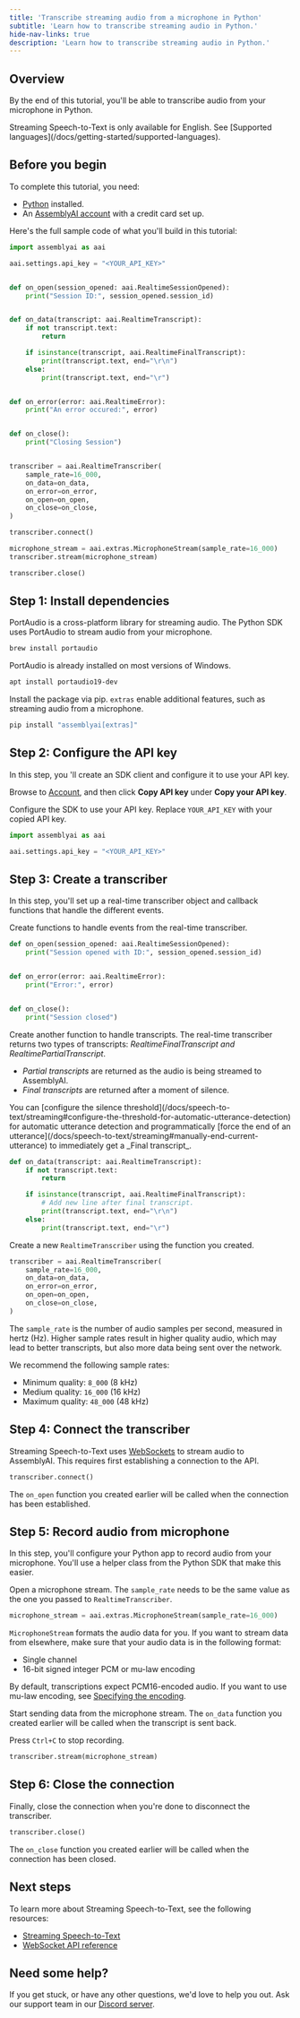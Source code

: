 ```yaml
---
title: 'Transcribe streaming audio from a microphone in Python'
subtitle: 'Learn how to transcribe streaming audio in Python.'
hide-nav-links: true
description: 'Learn how to transcribe streaming audio in Python.'
---
```



  





## Overview

By the end of this tutorial, you'll be able to transcribe audio from your microphone in Python.

<Note title="Supported languages">
Streaming Speech-to-Text is only available for English. See [Supported languages](/docs/getting-started/supported-languages).
</Note>




## Before you begin

To complete this tutorial, you need:

- [Python](https://www.python.org/) installed.
- An <a href="https://www.assemblyai.com/dashboard/signup" target="_blank">AssemblyAI account</a> with a credit card set up.

Here's the full sample code of what you'll build in this tutorial:

```python
import assemblyai as aai

aai.settings.api_key = "<YOUR_API_KEY>"


def on_open(session_opened: aai.RealtimeSessionOpened):
    print("Session ID:", session_opened.session_id)


def on_data(transcript: aai.RealtimeTranscript):
    if not transcript.text:
        return

    if isinstance(transcript, aai.RealtimeFinalTranscript):
        print(transcript.text, end="\r\n")
    else:
        print(transcript.text, end="\r")


def on_error(error: aai.RealtimeError):
    print("An error occured:", error)


def on_close():
    print("Closing Session")


transcriber = aai.RealtimeTranscriber(
    sample_rate=16_000,
    on_data=on_data,
    on_error=on_error,
    on_open=on_open,
    on_close=on_close,
)

transcriber.connect()

microphone_stream = aai.extras.MicrophoneStream(sample_rate=16_000)
transcriber.stream(microphone_stream)

transcriber.close()
```





## Step 1: Install dependencies

<Steps>
<Step>

PortAudio is a cross-platform library for streaming audio. The Python SDK uses PortAudio to stream audio from your microphone.

<Tabs groupId="os">

<Tab value="macos" title="macOS" default>

```bash
brew install portaudio
```

</Tab>
<Tab value="windows" title="Windows">

PortAudio is already installed on most versions of Windows.

</Tab>
<Tab value="linux" title="Linux">

```bash
apt install portaudio19-dev
```

</Tab>

</Tabs>

</Step>
<Step>

Install the package via pip. `extras` enable additional features, such as streaming audio from a microphone.

```bash
pip install "assemblyai[extras]"
```

</Step>
</Steps>




## Step 2: Configure the API key

In this step, you 'll create an SDK client and configure it to use your API key.

<Steps>
<Step>

Browse to <a href="https://www.assemblyai.com/app" target="_blank">Account</a>, and then click **Copy API key** under **Copy your API key**.

</Step>
<Step>

Configure the SDK to use your API key. Replace `YOUR_API_KEY` with your copied API key.

```python
import assemblyai as aai

aai.settings.api_key = "<YOUR_API_KEY>"
```

</Step>
</Steps>




## Step 3: Create a transcriber

In this step, you'll set up a real-time transcriber object and callback functions that handle the different events.

<Steps>
<Step>

Create functions to handle events from the real-time transcriber.

```python
def on_open(session_opened: aai.RealtimeSessionOpened):
    print("Session opened with ID:", session_opened.session_id)


def on_error(error: aai.RealtimeError):
    print("Error:", error)


def on_close():
    print("Session closed")
```

</Step>
<Step>

Create another function to handle transcripts. The real-time transcriber returns two types of transcripts: _RealtimeFinalTranscript and RealtimePartialTranscript_.

- _Partial transcripts_ are returned as the audio is being streamed to AssemblyAI.
- _Final transcripts_ are returned after a moment of silence.

<Tip title="End of utterance controls">
You can [configure the silence threshold](/docs/speech-to-text/streaming#configure-the-threshold-for-automatic-utterance-detection) for automatic utterance detection and programmatically [force the end of an utterance](/docs/speech-to-text/streaming#manually-end-current-utterance) to immediately get a _Final transcript_.
</Tip>

```python
def on_data(transcript: aai.RealtimeTranscript):
    if not transcript.text:
        return

    if isinstance(transcript, aai.RealtimeFinalTranscript):
        # Add new line after final transcript.
        print(transcript.text, end="\r\n")
    else:
        print(transcript.text, end="\r")
```

</Step>
<Step>

Create a new `RealtimeTranscriber` using the function you created.

```python
transcriber = aai.RealtimeTranscriber(
    sample_rate=16_000,
    on_data=on_data,
    on_error=on_error,
    on_open=on_open,
    on_close=on_close,
)
```

<Note title="Sample rate">

The `sample_rate` is the number of audio samples per second, measured in hertz (Hz). Higher sample rates result in higher quality audio, which may lead to better transcripts, but also more data being sent over the network.

We recommend the following sample rates:

- Minimum quality: `8_000` (8 kHz)
- Medium quality: `16_000` (16 kHz)
- Maximum quality: `48_000` (48 kHz)

</Note>

</Step>
</Steps>




## Step 4: Connect the transcriber

Streaming Speech-to-Text uses [WebSockets](https://developer.mozilla.org/en-US/docs/Web/API/WebSockets_API) to stream audio to AssemblyAI. This requires first establishing a connection to the API.

```python
transcriber.connect()
```

The `on_open` function you created earlier will be called when the connection has been established.




## Step 5: Record audio from microphone

In this step, you'll configure your Python app to record audio from your microphone. You'll use a helper class from the Python SDK that make this easier.

<Steps>
<Step>


Open a microphone stream. The `sample_rate` needs to be the same value as the one you passed to `RealtimeTranscriber`.

```python
microphone_stream = aai.extras.MicrophoneStream(sample_rate=16_000)
```

<Note title="Audio data format">

`MicrophoneStream` formats the audio data for you. If you want to stream data from elsewhere, make sure that your audio data is in the following format:

- Single channel
- 16-bit signed integer PCM or mu-law encoding

By default, transcriptions expect PCM16-encoded audio. If you want to use mu-law encoding, see [Specifying the encoding](/docs/speech-to-text/streaming#specify-the-encoding).

</Note>

</Step>
<Step>

Start sending data from the microphone stream. The `on_data` function you created earlier will be called when the transcript is sent back.

Press `Ctrl+C` to stop recording.

```python
transcriber.stream(microphone_stream)
```

</Step>
</Steps>




## Step 6: Close the connection

Finally, close the connection when you're done to disconnect the transcriber.

```python
transcriber.close()
```

The `on_close` function you created earlier will be called when the connection has been closed.





## Next steps

To learn more about Streaming Speech-to-Text, see the following resources:

- [Streaming Speech-to-Text](/docs/speech-to-text/streaming)
- [WebSocket API reference](https://assemblyai.com/docs/api-reference/streaming)





## Need some help?

If you get stuck, or have any other questions, we'd love to help you out. Ask our support team in our [Discord server](https://discord.gg/aSMMpMadFh).



